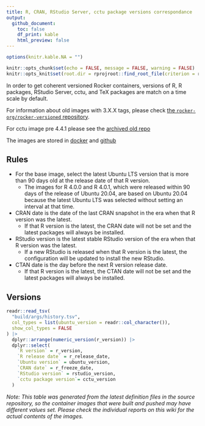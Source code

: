 ```yaml
---
title: R, CRAN, RStudio Server, cctu package versions correspondance
output:
  github_document:
    toc: false
    df_print: kable
    html_preview: false
---
```


```r
options(knitr.kable.NA = "")

knitr::opts_chunk$set(echo = FALSE, message = FALSE, warning = FALSE)
knitr::opts_knit$set(root.dir = rprojroot::find_root_file(criterion = rprojroot::is_git_root))
```

In order to get coherent versioned Rocker containers, versions of R, R packages, RStudio Server, cctu, and TeX packages are match on a time scale by default.

For information about old images with 3.X.X tags, please check [the `rocker-org/rocker-versioned` repository](https://github.com/rocker-org/rocker-versioned/blob/master/VERSIONS.md).

For cctu image pre 4.4.1  please see the [archived old repo](https://github.com/shug0131/rocker-versioned2)

The images are stored in [docker](https://registry.hub.docker.com/r/shug0131/cctu) and [github](https://github.com/cam-ctu/rocker_edit/pkgs/container/cctu)

## Rules

- For the base image, select the latest Ubuntu LTS version that is more than 90 days old at the release date of that R version.
  - The images for R 4.0.0 and R 4.0.1, which were released within 90 days of the release of Ubuntu 20.04,
  are based on Ubuntu 20.04 because the latest Ubuntu LTS was selected without setting an interval at that time.
- CRAN date is the date of the last CRAN snapshot in the era when that R version was the latest.
  - If that R version is the latest, the CRAN date will not be set and the latest packages will always be installed.
- RStudio version is the latest stable RStudio version of the era when that R version was the latest.
  - If a new RStudio is released when that R version is the latest, the configuration will be updated to install the new RStudio.
- CTAN date is the day before the next R version release date.
  - If that R version is the latest, the CTAN date will not be set and the latest packages will always be installed.

## Versions

```r
readr::read_tsv(
  "build/args/history.tsv",
  col_types = list(ubuntu_version = readr::col_character()),
  show_col_types = FALSE
) |>
  dplyr::arrange(numeric_version(r_version)) |>
  dplyr::select(
    `R version` = r_version,
    `R release date` = r_release_date,
    `Ubuntu version` = ubuntu_version,
    `CRAN date` = r_freeze_date,
    `RStudio version` = rstudio_version,
    `cctu package version`= cctu_version
  )
```

_Note: This table was generated from the latest definition files in the source repository,
so the container images that were built and pushed may have different values set.
Please check the individual reports on this wiki for the actual contents of the images._
